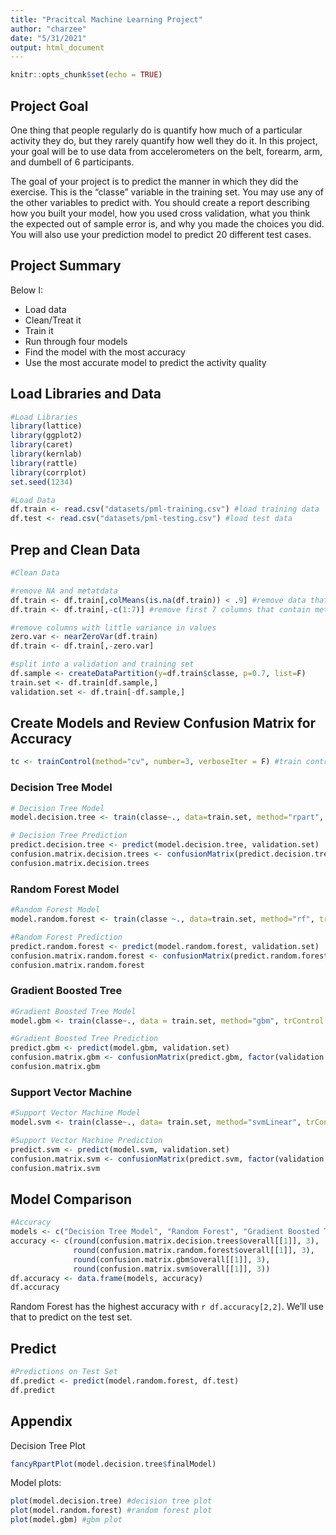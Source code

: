 ---
title: "Pracitcal Machine Learning Project"
author: "charzee"
date: "5/31/2021"
output: html_document
---

```{r setup, include=FALSE}
knitr::opts_chunk$set(echo = TRUE)
```

## Project Goal

One thing that people regularly do is quantify how  much of a particular activity they do, but they rarely quantify how well they do it. In this project, your goal will be to use data from accelerometers on the belt, forearm, arm, and dumbell of 6 participants.

The goal of your project is to predict the manner in which they did the exercise. This is the "classe" variable in the training set. You may use any of the other variables to predict with. You should create a report describing how you built your model, how you used cross validation, what you think the expected out of sample error is, and why you made the choices you did. You will also use your prediction model to predict 20 different test cases.

## Project Summary

Below I:

* Load data
* Clean/Treat it
* Train it
* Run through four models
* Find the model with the most accuracy
* Use the most accurate model to predict the activity quality

## Load Libraries and Data

```{r}

#Load Libraries
library(lattice)
library(ggplot2)
library(caret)
library(kernlab)
library(rattle)
library(corrplot)
set.seed(1234)

#Load Data
df.train <- read.csv("datasets/pml-training.csv") #load training data
df.test <- read.csv("datasets/pml-testing.csv") #load test data

```

## Prep and Clean Data

```{r}

#Clean Data

#remove NA and metatdata
df.train <- df.train[,colMeans(is.na(df.train)) < .9] #remove data that's mostly NA
df.train <- df.train[,-c(1:7)] #remove first 7 columns that contain metadata

#remove columns with little variance in values
zero.var <- nearZeroVar(df.train)
df.train <- df.train[,-zero.var]

#split into a validation and training set
df.sample <- createDataPartition(y=df.train$classe, p=0.7, list=F)
train.set <- df.train[df.sample,]
validation.set <- df.train[-df.sample,]

```

## Create Models and Review Confusion Matrix for Accuracy 

```{r}
tc <- trainControl(method="cv", number=3, verboseIter = F) #train control
```

### Decision Tree Model

```{r}
# Decision Tree Model
model.decision.tree <- train(classe~., data=train.set, method="rpart", trControl = tc, tuneLength = 5)

# Decision Tree Prediction
predict.decision.tree <- predict(model.decision.tree, validation.set) 
confusion.matrix.decision.trees <- confusionMatrix(predict.decision.tree, factor(validation.set$classe))  #confusion matrix
confusion.matrix.decision.trees

```

### Random Forest Model

```{r}

#Random Forest Model
model.random.forest <- train(classe ~., data=train.set, method="rf", trControl = tc)

#Random Forest Prediction
predict.random.forest <- predict(model.random.forest, validation.set)
confusion.matrix.random.forest <- confusionMatrix(predict.random.forest, factor(validation.set$classe))
confusion.matrix.random.forest

```

### Gradient Boosted Tree

```{r}

#Gradient Boosted Tree Model
model.gbm <- train(classe~., data = train.set, method="gbm", trControl = tc, tuneLength = 5, verbose = F)

#Gradient Boosted Tree Prediction
predict.gbm <- predict(model.gbm, validation.set)
confusion.matrix.gbm <- confusionMatrix(predict.gbm, factor(validation.set$classe))
confusion.matrix.gbm

```

### Support Vector Machine 

```{r}

#Support Vector Machine Model
model.svm <- train(classe~., data= train.set, method="svmLinear", trControl = tc, tuneLength = 5, verbose = F)

#Support Vector Machine Prediction
predict.svm <- predict(model.svm, validation.set)
confusion.matrix.svm <- confusionMatrix(predict.svm, factor(validation.set$classe))
confusion.matrix.svm

```

## Model Comparison

```{r}

#Accuracy
models <- c("Decision Tree Model", "Random Forest", "Gradient Boosted Tree (GBM)", "Support Vector Machine (SVM)")
accuracy <- c(round(confusion.matrix.decision.trees$overall[[1]], 3), 
              round(confusion.matrix.random.forest$overall[[1]], 3),
              round(confusion.matrix.gbm$overall[[1]], 3),
              round(confusion.matrix.svm$overall[[1]], 3))
df.accuracy <- data.frame(models, accuracy)
df.accuracy 

```

Random Forest has the highest accuracy with `r df.accuracy[2,2]`.  We'll use that to predict on the test set.

## Predict

```{r}

#Predictions on Test Set
df.predict <- predict(model.random.forest, df.test)
df.predict

```

## Appendix

Decision Tree Plot

```{r}
fancyRpartPlot(model.decision.tree$finalModel)
```

Model plots:

```{r}

plot(model.decision.tree) #decision tree plot
plot(model.random.forest) #random forest plot
plot(model.gbm) #gbm plot

```
